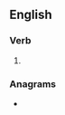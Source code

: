 ==English==

===Verb===
{{head|en|present participle}}

# {{present participle of|audible|lang=en|nocat=1}}

===Anagrams===
* {{anagrams|en|a=abdgiilnu|a-building|abuilding}}